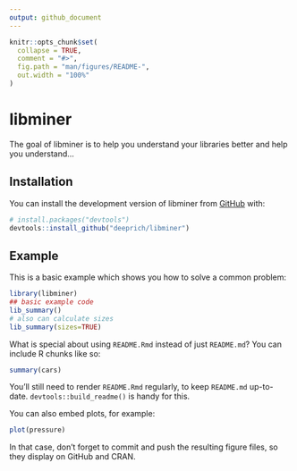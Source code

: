 ```yaml
---
output: github_document
---
```


<!-- README.md is generated from README.Rmd. Please edit that file -->

```r
knitr::opts_chunk$set(
  collapse = TRUE,
  comment = "#>",
  fig.path = "man/figures/README-",
  out.width = "100%"
)
```

# libminer

<!-- badges: start -->
<!-- badges: end -->

The goal of libminer is to help you understand your libraries better and help you understand...

## Installation

You can install the development version of libminer from [GitHub](https://github.com/) with:

``` r
# install.packages("devtools")
devtools::install_github("deeprich/libminer")
```

## Example

This is a basic example which shows you how to solve a common problem:

```r
library(libminer)
## basic example code
lib_summary()
# also can calculate sizes
lib_summary(sizes=TRUE)

```

What is special about using `README.Rmd` instead of just `README.md`? You can include R chunks like so:

```r
summary(cars)
```

You'll still need to render `README.Rmd` regularly, to keep `README.md` up-to-date. `devtools::build_readme()` is handy for this.

You can also embed plots, for example:

```r
plot(pressure)
```

In that case, don't forget to commit and push the resulting figure files, so they display on GitHub and CRAN.
